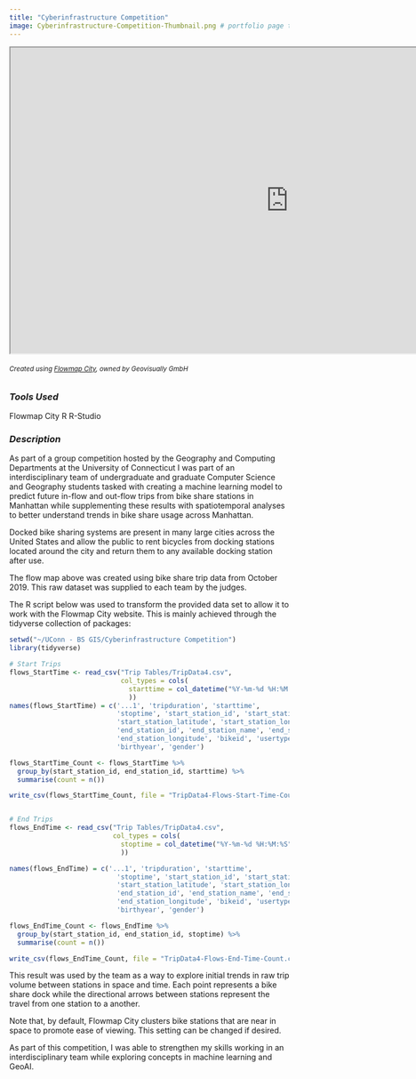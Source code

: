 ```yaml
---
title: "Cyberinfrastructure Competition"
image: Cyberinfrastructure-Competition-Thumbnail.png # portfolio page thumbnail image
---
```


```{=html}
<iframe width="1000" height="550" src="https://app.flowmap.city/public/01a0dbe4-8cc1-4135-9ba1-a49ce81b4870" title="Flowmap"></iframe>
```
###### ^Created\ using\ [Flowmap\ City](https://www.flowmap.city/),\ owned\ by\ Geovisually\ GmbH^

### *Tools Used*

[Flowmap City]{.badge .rounded-pill .bg-success} [R]{.badge .rounded-pill .bg-success} [R-Studio]{.badge .rounded-pill .bg-success}

### *Description*

As part of a group competition hosted by the Geography and Computing Departments at the University of Connecticut I was part of an interdisciplinary team of undergraduate and graduate Computer Science and Geography students tasked with creating a machine learning model to predict future in-flow and out-flow trips from bike share stations in Manhattan while supplementing these results with spatiotemporal analyses to better understand trends in bike share usage across Manhattan.

Docked bike sharing systems are present in many large cities across the United States and allow the public to rent bicycles from docking stations located around the city and return them to any available docking station after use.

The flow map above was created using bike share trip data from October 2019. This raw dataset was supplied to each team by the judges.

The R script below was used to transform the provided data set to allow it to work with the Flowmap City website. This is mainly achieved through the tidyverse collection of packages:

```r
setwd("~/UConn - BS GIS/Cyberinfrastructure Competition")
library(tidyverse)

# Start Trips
flows_StartTime <- read_csv("Trip Tables/TripData4.csv",
                            col_types = cols(
                              starttime = col_datetime("%Y-%m-%d %H:%M:%S")
                              ))
names(flows_StartTime) = c('...1', 'tripduration', 'starttime',
                           'stoptime', 'start_station_id', 'start_station_name',
                           'start_station_latitude', 'start_station_longitude',
                           'end_station_id', 'end_station_name', 'end_station_latitude',
                           'end_station_longitude', 'bikeid', 'usertype',
                           'birthyear', 'gender')

flows_StartTime_Count <- flows_StartTime %>%
  group_by(start_station_id, end_station_id, starttime) %>%
  summarise(count = n())

write_csv(flows_StartTime_Count, file = "TripData4-Flows-Start-Time-Count.csv")


# End Trips
flows_EndTime <- read_csv("Trip Tables/TripData4.csv",
                          col_types = cols(
                            stoptime = col_datetime("%Y-%m-%d %H:%M:%S")
                            ))

names(flows_EndTime) = c('...1', 'tripduration', 'starttime',
                           'stoptime', 'start_station_id', 'start_station_name',
                           'start_station_latitude', 'start_station_longitude',
                           'end_station_id', 'end_station_name', 'end_station_latitude',
                           'end_station_longitude', 'bikeid', 'usertype',
                           'birthyear', 'gender')

flows_EndTime_Count <- flows_EndTime %>%
  group_by(start_station_id, end_station_id, stoptime) %>%
  summarise(count = n())

write_csv(flows_EndTime_Count, file = "TripData4-Flows-End-Time-Count.csv")
```

This result was used by the team as a way to explore initial trends in raw trip volume between stations in space and time. Each point represents a bike share dock while the directional arrows between stations represent the travel from one station to a another.

Note that, by default, Flowmap City clusters bike stations that are near in space to promote ease of viewing. This setting can be changed if desired.

As part of this competition, I was able to strengthen my skills working in an interdisciplinary team while exploring concepts in machine learning and GeoAI.
